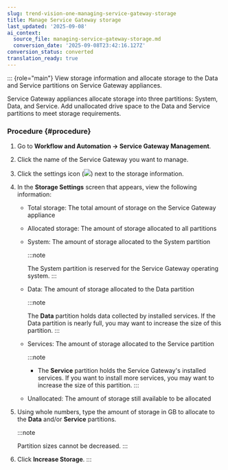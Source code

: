```yaml
---
slug: trend-vision-one-managing-service-gateway-storage
title: Manage Service Gateway storage
last_updated: '2025-09-08'
ai_context:
  source_file: managing-service-gateway-storage.md
  conversion_date: '2025-09-08T23:42:16.127Z'
conversion_status: converted
translation_ready: true
---
```


::: {role="main"}
View storage information and allocate storage to the Data and Service partitions on Service Gateway appliances.

Service Gateway appliances allocate storage into three partitions: System, Data, and Service. Add unallocated drive space to the Data and Service partitions to meet storage requirements.

### Procedure {#procedure}

1.  Go to **Workflow and Automation → Service Gateway Management**.

2.  Click the name of the Service Gateway you want to manage.

3.  Click the settings icon (![](/images/Global_Settings=GUID-1E10BFBD-3AFF-46DD-B853-0438EC2FD3F9.webp)) next to the storage information.

4.  In the **Storage Settings** screen that appears, view the following information:

    - Total storage: The total amount of storage on the Service Gateway appliance

    - Allocated storage: The amount of storage allocated to all partitions

    - System: The amount of storage allocated to the System partition

      :::note

      The System partition is reserved for the Service Gateway operating system.
      :::

    - Data: The amount of storage allocated to the Data partition

      :::note

      The **Data** partition holds data collected by installed services. If the Data partition is nearly full, you may want to increase the size of this partition.
      :::

    - Services: The amount of storage allocated to the Service partition

      :::note

      - The **Service** partition holds the Service Gateway's installed services. If you want to install more services, you may want to increase the size of this partition.
      :::

    - Unallocated: The amount of storage still available to be allocated

5.  Using whole numbers, type the amount of storage in GB to allocate to the **Data** and/or **Service** partitions.

    :::note

    Partition sizes cannot be decreased.
    :::

6.  Click **Increase Storage**.
:::
